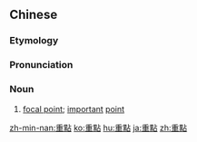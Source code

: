 {{also|重点}}
==Chinese==
{{zh-forms|s=重点}}

===Etymology===
{{rfe|zh}}

===Pronunciation===
{{zh-pron
|m=zhòngdiǎn
|c=zung6 dim2
|h=pfs=chhung-tiám
|mn=qz:tiǒng-tiám/tw,xm,zz:tiōng-tiám
|ma=Zh-zhòngdian.ogg
|cat=n
}}

===Noun===
{{zh-noun}}

# [[focal point]]; [[important]] [[point]]

[[zh-min-nan:重點]]
[[ko:重點]]
[[hu:重點]]
[[ja:重點]]
[[zh:重點]]